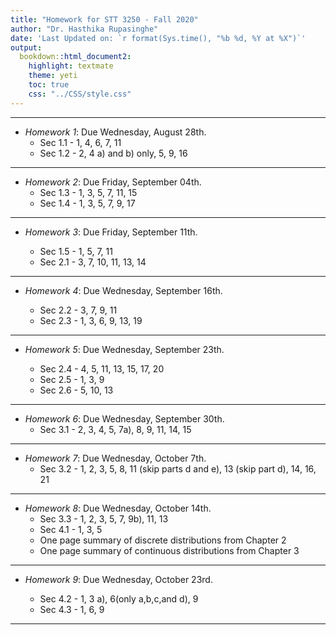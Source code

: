 ```yaml
---
title: "Homework for STT 3250 - Fall 2020"
author: "Dr. Hasthika Rupasinghe"
date: 'Last Updated on: `r format(Sys.time(), "%b %d, %Y at %X")`'
output: 
  bookdown::html_document2: 
    highlight: textmate
    theme: yeti
    toc: true
    css: "../CSS/style.css"
---
```


***

* *Homework 1*: Due Wednesday, August 28th.
    * Sec 1.1 - 1, 4, 6, 7, 11
    * Sec 1.2 - 2, 4 a) and b) only, 5, 9, 16
    
    
***

* *Homework 2*: Due Friday, September 04th.
    * Sec 1.3 - 1, 3, 5, 7, 11, 15
    * Sec 1.4 - 1, 3, 5, 7, 9, 17
   
 
***  


* *Homework 3*: Due Friday, September 11th.
    
    * Sec 1.5 - 1, 5, 7, 11
    * Sec 2.1 - 3, 7, 10, 11, 13, 14
  

    
***   

* *Homework 4*: Due Wednesday, September 16th.
    
    * Sec 2.2 - 3, 7, 9, 11
    * Sec 2.3 - 1, 3, 6, 9, 13, 19
   
***  

* *Homework 5*: Due Wednesday, September 23th.

    * Sec 2.4 - 4, 5, 11, 13, 15, 17, 20
    * Sec 2.5 - 1, 3, 9
    * Sec 2.6 - 5, 10, 13
    
<!--    
    * Sec 2.6 - answers On paper with Lasanthi
-->
    
***   
* *Homework 6*: Due Wednesday, September 30th.
    * Sec 3.1 - 2, 3, 4, 5, 7a), 8, 9, 11, 14, 15

***  

 
* *Homework 7*: Due Wednesday, October 7th.
    * Sec 3.2 - 1, 2, 3, 5, 8, 11 (skip parts d and e), 13 (skip part d), 14, 16, 21 

***    


* *Homework 8*: Due Wednesday, October 14th.
    * Sec 3.3 - 1, 2, 3, 5, 7, 9b), 11, 13 
    * Sec 4.1 - 1, 3, 5
    * One page summary of discrete distributions from Chapter 2
    * One page summary of continuous distributions from Chapter 3


***   

* *Homework 9*: Due Wednesday, October 23rd.

    * Sec 4.2 - 1, 3 a), 6(only a,b,c,and d), 9
    * Sec 4.3 - 1, 6, 9
    
***   
    
<!-- 

***   
* *Homework 10*: Due Thursday, november 7th.
    * Sec 4.4 - 1, 3, 4, 5 a) only, 7, 13, 17.
    * Sec 5.1 - 1, 2, 3, 5, 10, 11
    
    *** 
    
    
* *Practice Problems*: Due Thursday, november 21st.

    * Sec 5.2 - 1, 6, 8, 9
    * Sec 5.3 - 1, 3, 5, 7, 9, 13, 17
    
     *** 
     
 * *Practice Problems*: Due Tuesday, December 3rd.
    * Sec 5.4 -  2, 3, 5, 6, 7
    * Sec 5.5 - 1, 3, 7, 9
    * Sec 5.6 - 1, 3, 7
  
    ***
  
  -->  
    
    